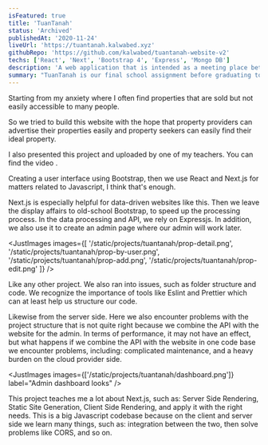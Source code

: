 ```yaml
---
isFeatured: true
title: 'TuanTanah'
status: 'Archived'
publishedAt: '2020-11-24'
liveUrl: 'https://tuantanah.kalwabed.xyz'
githubRepo: 'https://github.com/kalwabed/tuantanah-website-v2'
techs: ['React', 'Next', 'Bootstrap 4', 'Express', 'Mongo DB']
description: 'A web application that is intended as a meeting place between land sellers and potential buyers.'
summary: "TuanTanah is our final school assignment before graduating to measure the extent to which students' ability to master the material. Here I am as a developer; which takes care of things on the web, from the design stage to the now accessible website. Assisted by my colleagues who helped organize documents and site surveys. TuanTanah allows property providers to advertise their properties here."
---
```


<Content heading="Project purpose and goal">

Starting from my anxiety where I often find properties that are sold but not easily accessible to many people.

So we tried to build this website with the hope that property providers can advertise their properties easily and property seekers can easily find their ideal property.

I also presented this project and uploaded by one of my teachers. You can find the video <Link href='https://www.instagram.com/tv/CLdc_ICB7k6/?utm_source=ig_web_copy_link' text='here' />.

</Content>

<ContentWithImage heading="Tech stack and explanation" image="/static/projects/tuantanah/tuantanah stack.png">

Creating a user interface using Bootstrap, then we use React and Next.js for matters related to Javascript, I think that's enough.

Next.js is especially helpful for data-driven websites like this. Then we leave the display affairs to old-school Bootstrap, to speed up the processing process. In the data processing and API, we rely on Expressjs. In addition, we also use it to create an admin page where our admin will work later.

</ContentWithImage>

<JustImages
  images={[
    '/static/projects/tuantanah/prop-detail.png',
    '/static/projects/tuantanah/prop-by-user.png',
    '/static/projects/tuantanah/prop-add.png',
    '/static/projects/tuantanah/prop-edit.png'
  ]}
/>

<Content heading="Problems and thought process">

Like any other project. We also ran into issues, such as folder structure and code. We recognize the importance of tools like Eslint and Prettier which can at least help us structure our code.

Likewise from the server side. Here we also encounter problems with the project structure that is not quite right because we combine the API with the website for the admin. In terms of performance, it may not have an effect, but what happens if we combine the API with the website in one code base we encounter problems, including: complicated maintenance, and a heavy burden on the cloud provider side.

</Content>

<JustImages images={['/static/projects/tuantanah/dashboard.png']} label="Admin dashboard looks" />

<Content heading="Lessons learned">

This project teaches me a lot about Next.js, such as: Server Side Rendering, Static Site Generation, Client Side Rendering, and apply it with the right needs. This is a big Javascript codebase because on the client and server side we learn many things, such as: integration between the two, then solve problems like CORS, and so on.

</Content>
